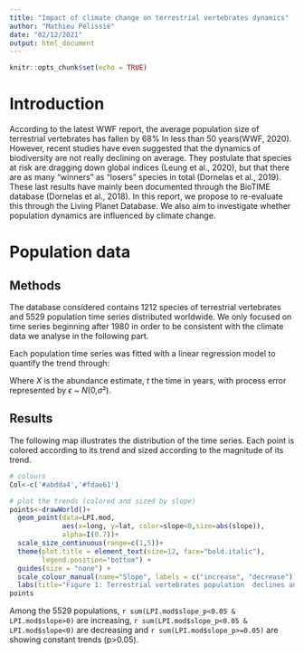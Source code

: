 ```yaml
---
title: "Impact of climate change on terrestrial vertebrates dynamics"
author: "Mathieu Pélissié"
date: "02/12/2021"
output: html_document
---
```

```r
knitr::opts_chunk$set(echo = TRUE)
```

# Introduction

According to the latest WWF report, the average population size of terrestrial 
vertebrates has fallen by 68%  In less than 50 years(WWF, 2020). However, 
recent studies have even suggested that the dynamics of biodiversity are not 
really declining on average. They postulate that species at risk are dragging 
down global indices (Leung et al., 2020), but that there are as many "winners" 
as "losers" species in total (Dornelas et al., 2019). These last results have
mainly been documented through the BioTIME database (Dornelas et al., 2018).
In this report, we propose to re-evaluate this through the Living Planet 
Database. We also aim to investigate whether  population  dynamics are
influenced  by  climate change.


# Population data

## Methods

The database considered contains 1212 species of terrestrial vertebrates and
5529 population time series distributed worldwide. We only focused on time 
series beginning after 1980 in order to be consistent with the climate data 
we analyse in the following part.

Each  population  time  series  was  fitted  with  a  linear regression  model  to  quantify  the  trend  through:

\begin{eqnarray*} 
X(t) = \alpha_{0} + \alpha_{1}t + \epsilon(t)
\end{eqnarray*}

Where $X$  is the abundance estimate, $t$ the time in years, with process error 
represented by $\epsilon$ ~ $N$(0,$\sigma$²).

## Results

The following map illustrates the distribution of the time series. Each 
point is colored according to its trend and sized according to the magnitude of
its trend.

```r
# colours
Col<-c('#abdda4','#fdae61')

# plot the trends (colored and sized by slope)
points<-drawWorld()+
  geom_point(data=LPI.mod,
             aes(x=long, y=lat, color=slope<0,size=abs(slope)),
             alpha=I(0.7))+
  scale_size_continuous(range=c(1,5))+
  theme(plot.title = element_text(size=12, face="bold.italic"),
        legend.position="bottom") +
  guides(size = "none") +
  scale_colour_manual(name="Slope", labels = c("increase", "decrease"), values= Col)+
  labs(title="Figure 1: Terrestrial vertebrates population  declines and  increases  worldwide. ")
points
```

Among the 5529 populations, `r sum(LPI.mod$slope_p<0.05 & LPI.mod$slope>0)` are
increasing, `r sum(LPI.mod$slope_p<0.05 & LPI.mod$slope<0)` are decreasing and 
`r sum(LPI.mod$slope_p>=0.05)` are showing constant trends (p>0.05).


